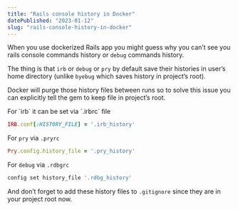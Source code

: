 ```yaml
---
title: "Rails console history in Docker"
datePublished: "2023-01-12"
slug: "rails-console-history-in-docker"
---
```


When you use dockerized Rails app you might guess why you can’t see you rails console commands history or `debug` commands history.

The thing is that `irb` or  `debug` or `pry` by default save their histories in user’s home directory (unlike `byebug` which saves history in project’s root).

Docker will purge those history files between runs so to solve this issue you can explicitly tell the gem to keep file in project’s root.


<p className="mt-5">For `irb` it can be set via `.irbrc` file</p>

```ruby
IRB.conf[:HISTORY_FILE] = '.irb_history'
```

For `pry`  via `.pryrc`

```ruby
Pry.config.history_file = '.pry_history'
```

For `debug` via `.rdbgrc`

```ruby
config set history_file '.rdbg_history'
```

And don’t forget to add these history files to `.gitignore` since they are in your project root now.
